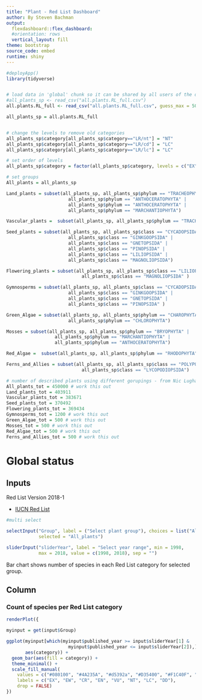 ```yaml
---
title: "Plant - Red List Dashboard"
author: By Steven Bachman 
output: 
  flexdashboard::flex_dashboard:
  #orientation: rows
  vertical_layout: fill
theme: bootstrap
source_code: embed
runtime: shiny
---
```

  
  
```r
#deployApp()
library(tidyverse)


# load data in 'global' chunk so it can be shared by all users of the dashboard
#all_plants_sp <- read_csv("all.plants.RL_full.csv")
all.plants.RL_full <- read_csv("all.plants.RL_full.csv", guess_max = 50000)

all_plants_sp = all.plants.RL_full


# change the levels to remove old categories
all_plants_sp$category[all_plants_sp$category=="LR/nt"] = "NT"
all_plants_sp$category[all_plants_sp$category=="LR/cd"] = "LC"
all_plants_sp$category[all_plants_sp$category=="LR/lc"] = "LC"

# set order of levels
all_plants_sp$category = factor(all_plants_sp$category, levels = c("EX", "EW", "CR", "EN", "VU", "NT", "LC", "DD"))

# set groups
All_plants = all_plants_sp

Land_plants = subset(all_plants_sp, all_plants_sp$phylum == "TRACHEOPHYTA" | 
                       all_plants_sp$phylum == "ANTHOCERATOPHYTA" | 
                       all_plants_sp$phylum == "ANTHOCERATOPHYTA" | 
                       all_plants_sp$phylum == "MARCHANTIOPHYTA")

Vascular_plants =  subset(all_plants_sp, all_plants_sp$phylum == "TRACHEOPHYTA" )

Seed_plants = subset(all_plants_sp, all_plants_sp$class == "CYCADOPSIDA" |
                       all_plants_sp$class == "GINKGOOPSIDA" |
                       all_plants_sp$class == "GNETOPSIDA" |
                       all_plants_sp$class == "PINOPSIDA" |
                       all_plants_sp$class == "LILIOPSIDA" |
                       all_plants_sp$class == "MAGNOLIOPSIDA")

Flowering_plants = subset(all_plants_sp, all_plants_sp$class == "LILIOPSIDA" |
                            all_plants_sp$class == "MAGNOLIOPSIDA" )

Gymnosperms = subset(all_plants_sp, all_plants_sp$class == "CYCADOPSIDA" |
                       all_plants_sp$class == "GINKGOOPSIDA" |
                       all_plants_sp$class == "GNETOPSIDA" |
                       all_plants_sp$class == "PINOPSIDA" )

Green_Algae = subset(all_plants_sp, all_plants_sp$phylum == "CHAROPHYTA" |
                       all_plants_sp$phylum == "CHLOROPHYTA")

Mosses = subset(all_plants_sp, all_plants_sp$phylum == "BRYOPHYTA" |
                  all_plants_sp$phylum == "MARCHANTIOPHYTA" |
                  all_plants_sp$phylum == "ANTHOCERATOPHYTA")

Red_Algae =  subset(all_plants_sp, all_plants_sp$phylum == "RHODOPHYTA" )

Ferns_and_Allies = subset(all_plants_sp, all_plants_sp$class == "POLYPODIOPSIDA" |
                            all_plants_sp$class == "LYCOPODIOPSIDA")

# number of described plants using different gorupings - from Nic Lughadha 2016 Counting Counts
All_plants_tot = 450000 # work this out
Land_plants_tot = 403911
Vascular_plants_tot = 383671
Seed_plants_tot = 370492
Flowering_plants_tot = 369434
Gymnosperms_tot = 1200 # work this out
Green_Algae_tot = 500 # work this out
Mosses_tot = 500 # work this out
Red_Algae_tot = 500 # work this out
Ferns_and_Allies_tot = 500 # work this out
```

Global status {data-orientation=columns}
===================================== 
  Inputs{.sidebar}
-------------------------------------
  
  Red List Version 2018-1

- [IUCN Red List](http://www.iucnredlist.org/)




```r
#multi select

selectInput("Group", label = ("Select plant group"), choices = list("All plants" = "All_plants" , "Land plants" = "Land_plants" , "Vascular plants" = "Vascular_plants", "Seed plants" = "Seed_plants", "Flowering plants" = "Flowering_plants", "Gymnosperms" = "Gymnosperms","Ferns and Allies" = "Ferns_and_Allies", "Mosses" = "Mosses","Green Algae" = "Green_Algae","Red Algae" = "Red_Algae"), 
            selected = "All_plants")

sliderInput("sliderYear", label = "Select year range", min = 1998, 
            max = 2018, value = c(1998, 2018), sep = "")
```



Bar chart shows number of species in each Red List category for selected group.

Column {data-width=700}
-------------------------------------
### Count of species per Red List category
  
  ```r

renderPlot({
  
  myinput = get(input$Group)
  
  ggplot(myinput[which(myinput$published_year >= input$sliderYear[1] & 
                         myinput$published_year <= input$sliderYear[2]),], 
         aes(category)) + 
    geom_bar(aes(fill = category)) +
    theme_minimal() +
    scale_fill_manual(
      values = c("#080100", "#4A235A", "#d5392a", "#D35400", "#F1C40F", "#A9DFBF", "#1E8449", "#AAAAAA"),
      labels = c("EX", "EW", "CR", "EN", "VU", "NT", "LC", "DD"),
      drop = FALSE)
})
```